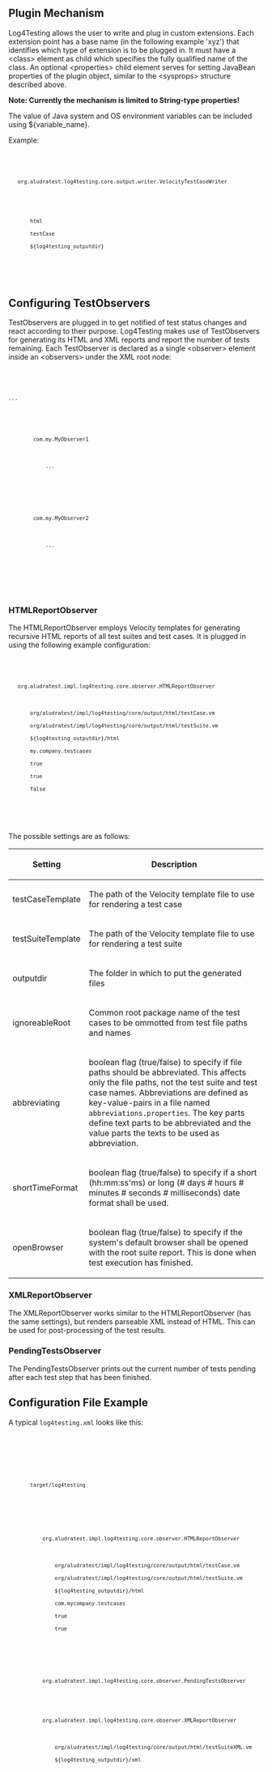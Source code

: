 == Plugin Mechanism ==

Log4Testing allows the user to write and plug in custom extensions. Each extension point has a base name (in the following example 'xyz') that identifies which type of extension is to be plugged in. It must have a &lt;class&gt; element as child which specifies the fully qualified name of the class. An optional &lt;properties&gt; child element serves for setting JavaBean properties of the plugin object, similar to the &lt;sysprops&gt; structure described above.

'''Note: Currently the mechanism is limited to String-type properties!'''

The value of Java system and OS environment variables can be included using ${variable_name}.

Example:

<code>
 <xyz>
    <class>org.aludratest.log4testing.core.output.writer.VelocityTestCaseWriter</class>
    <properties>
        <template>org/aludratest/impl/log4testing/core/output/html/testCase.vm</template>
        <extension>html</extension>
        <variable>testCase</variable>
        <outputdir>${log4testing_outputdir}</outputdir>        
    </properties>
 </xyz>
</code>

== Configuring TestObservers ==

TestObservers are plugged in to get notified of test status changes and react according to their purpose. Log4Testing makes use of TestObservers for generating its HTML and XML reports and report the number of tests remaining. Each TestObserver is declared as a single &lt;observer&gt; element inside an &lt;observers&gt; under the XML root node:

<code>
 <log4testing>
 ...
 <observers>
     <observer>
         <class>com.my.MyObserver1</class>
         <properties>
             ...
         </properties>
     </observer>
     <observer>
         <class>com.my.MyObserver2</class>
         <properties>
             ...
         </properties>
     </observer>
 </observers>
</code>

=== HTMLReportObserver ===

The HTMLReportObserver employs Velocity templates for generating recursive HTML reports of all test suites and test cases. It is plugged in using the following example configuration:

<code>
 <observer>
    <class>org.aludratest.impl.log4testing.core.observer.HTMLReportObserver</class>
    <properties>
        <testCaseTemplate>org/aludratest/impl/log4testing/core/output/html/testCase.vm</testCaseTemplate>
        <testSuiteTemplate>org/aludratest/impl/log4testing/core/output/html/testSuite.vm</testSuiteTemplate>
        <outputdir>${log4testing_outputdir}/html</outputdir>        
        <ignoreableRoot>my.company.testcases</ignoreableRoot>
        <abbreviating>true</abbreviating>
        <shortTimeFormat>true</shortTimeFormat>
        <openBrowser>false</openBrowser>
    </properties>
 </observer>
</code>
The possible settings are as follows:

{| class="wikitable"
|-
! Setting
! Description
|-
| testCaseTemplate
| The path of the Velocity template file to use for rendering a test case
|-
| testSuiteTemplate
| The path of the Velocity template file to use for rendering a test suite
|-
| outputdir
| The folder in which to put the generated files
|-
| ignoreableRoot
| Common root package name of the test cases to be ommotted from test file paths and names
|-
| abbreviating
| boolean flag (true/false) to specify if file paths should be abbreviated. This affects only the file paths, not the test suite and test case names. Abbreviations are defined as key-value-pairs in a file named <code>abbreviations.properties</code>. The key parts define text parts to be abbreviated and the value parts the texts to be used as abbreviation.
|-
| shortTimeFormat
| boolean flag (true/false) to specify if a short (hh:mm:ss'ms) or long (# days # hours # minutes # seconds # milliseconds) date format shall be used.
|-
| openBrowser
| boolean flag (true/false) to specify if the system's default browser shall be opened with the root suite report. This is done when test execution has finished.
|}

=== XMLReportObserver ===

The XMLReportObserver works similar to the HTMLReportObserver (has the same settings), but renders parseable XML instead of HTML. This can be used for post-processing of the test results. 

=== PendingTestsObserver ===

The PendingTestsObserver prints out the current number of tests pending after each test step that has been finished. 

== Configuration File Example ==

A typical <code>log4testing.xml</code> looks like this:

<code>
 <?xml version="1.0" encoding="UTF-8"?>
 <log4testing>
    <sysprops>
        <log4testing_outputdir>target/log4testing</log4testing_outputdir>
    </sysprops>
    <observers>
        <observer>
            <class>org.aludratest.impl.log4testing.core.observer.HTMLReportObserver</class>
            <properties>
                <testCaseTemplate>org/aludratest/impl/log4testing/core/output/html/testCase.vm</testCaseTemplate>
                <testSuiteTemplate>org/aludratest/impl/log4testing/core/output/html/testSuite.vm</testSuiteTemplate>
                <outputdir>${log4testing_outputdir}/html</outputdir>        
                <ignoreableRoot>com.mycompany.testcases</ignoreableRoot>
                <abbreviating>true</abbreviating>
                <shortTimeFormat>true</shortTimeFormat>
            </properties>
        </observer>
        <observer>
            <class>org.aludratest.impl.log4testing.core.observer.PendingTestsObserver</class>
        </observer>
        <observer>
            <class>org.aludratest.impl.log4testing.core.observer.XMLReportObserver</class>
            <properties>
                <testSuiteTemplate>org/aludratest/impl/log4testing/core/output/html/testSuiteXML.vm</testSuiteTemplate>
                <outputdir>${log4testing_outputdir}/xml</outputdir>        
            </properties>
        </observer>
    </observers>
 </log4testing>
</code>
